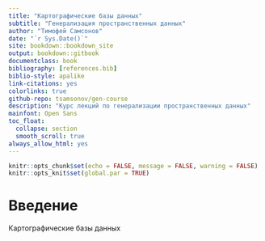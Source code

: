 ```yaml
--- 
title: "Картографические базы данных"
subtitle: "Генерализация пространственных данных"
author: "Тимофей Самсонов"
date: "`r Sys.Date()`"
site: bookdown::bookdown_site
output: bookdown::gitbook
documentclass: book
bibliography: [references.bib]
biblio-style: apalike
link-citations: yes
colorlinks: true
github-repo: tsamsonov/gen-course
description: "Курс лекций по генерализации пространственных данных"
mainfont: Open Sans
toc_float:
  collapse: section
  smooth_scroll: true
always_allow_html: yes
---
```


```r
knitr::opts_chunk$set(echo = FALSE, message = FALSE, warning = FALSE)
knitr::opts_knit$set(global.par = TRUE)
```

# Введение {-}

Картографические базы данных
